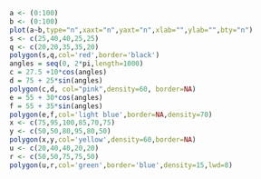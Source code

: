 ```r
a <- (0:100)
b <- (0:100)
plot(a~b,type="n",xaxt="n",yaxt="n",xlab="",ylab="",bty="n")
s <- c(25,40,40,25,25)
q <- c(20,20,35,35,20)
polygon(s,q,col='red',border='black')
angles = seq(0, 2*pi,length=1000)
c = 27.5 +10*cos(angles)
d = 75 + 25*sin(angles)
polygon(c,d, col="pink",density=60, border=NA)
e = 55 + 30*cos(angles)
f = 55 + 35*sin(angles)
polygon(e,f,col='light blue',border=NA,density=70)
x <- c(75,95,100,85,70,75)
y <- c(50,50,80,95,80,50)
polygon(x,y,col='yellow',density=60,border=NA)
u <- c(20,40,40,20,20)
r <- c(50,50,75,75,50)
polygon(u,r,col='green',border='blue',density=15,lwd=8)
```